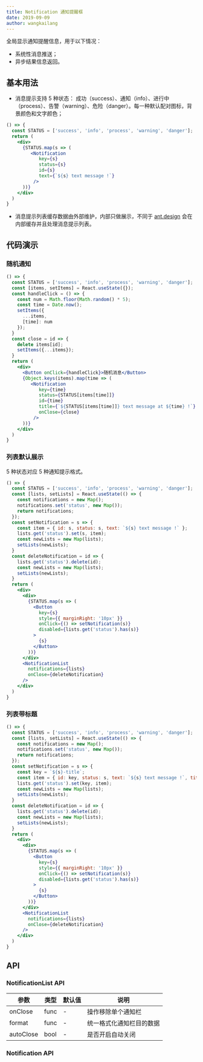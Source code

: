 ```yaml
---
title: Notification 通知提醒框
date: 2019-09-09
author: wangkailang
---
```


全局显示通知提醒信息，用于以下情况：
- 系统性消息推送；
- 异步结果信息返回。

## 基本用法
- 消息提示支持 5 种状态： 成功（success）、通知（info）、进行中（process）、告警（warning）、危险（danger）。每一种默认配对图标，背景颜色和文字颜色；

```jsx
() => {
  const STATUS = ['success', 'info', 'process', 'warning', 'danger'];
  return (
    <div>
      {STATUS.map(s => (
         <Notification
            key={s}
            status={s}
            id={s}
            text={`${s} text message !`}
          />
      ))}
    </div>
  )
}
```
- 消息提示列表缓存数据由外部维护，内部只做展示，不同于 [ant.design](https://ant.design/components/notification-cn/) 会在内部缓存并且处理消息提示列表。

## 代码演示
### 随机通知
```jsx
() => {
  const STATUS = ['success', 'info', 'process', 'warning', 'danger'];
  const [items, setItems] = React.useState({});
  const handleClick = () => {
    const num = Math.floor(Math.random() * 5);
    const time = Date.now();
    setItems({
      ...items,
      [time]: num
    });
  }
  const close = id => {
    delete items[id];
    setItems({...items});
  }
  return (
    <div>
      <Button onClick={handleClick}>随机消息</Button>
      {Object.keys(items).map(time => (
         <Notification
            key={time}
            status={STATUS[items[time]]}
            id={time}
            title={`${STATUS[items[time]]} text message at ${time} !`}
            onClose={close}
          />
      ))}
    </div>
  )
}
```
### 列表默认展示
5 种状态对应 5 种通知提示格式。
```jsx
() => {
  const STATUS = ['success', 'info', 'process', 'warning', 'danger'];
  const [lists, setLists] = React.useState(() => {
    const notifications = new Map();
    notifications.set('status', new Map());
    return notifications;
  });
  const setNotification = s => {
    const item = { id: s, status: s, text: `${s} text message !` };
    lists.get('status').set(s, item);
    const newLists = new Map(lists);
    setLists(newLists);
  }
  const deleteNotification = id => {
    lists.get('status').delete(id);
    const newLists = new Map(lists);
    setLists(newLists);
  }
  return (
    <div>
      <div>
        {STATUS.map(s => (
          <Button
            key={s}
            style={{ marginRight: '10px' }}
            onClick={() => setNotification(s)}
            disabled={lists.get('status').has(s)}
          >
            {s}
          </Button>
        ))}
      </div>
      <NotificationList
        notifications={lists}
        onClose={deleteNotification}
      />
    </div>
  )
}
```
### 列表带标题
```jsx
() => {
  const STATUS = ['success', 'info', 'process', 'warning', 'danger'];
  const [lists, setLists] = React.useState(() => {
    const notifications = new Map();
    notifications.set('status', new Map());
    return notifications;
  });
  const setNotification = s => {
    const key = `${s}-title`;
    const item = { id: key, status: s, text: `${s} text message !`, title: <h3>{s} title</h3> };
    lists.get('status').set(key, item);
    const newLists = new Map(lists);
    setLists(newLists);
  }
  const deleteNotification = id => {
    lists.get('status').delete(id);
    const newLists = new Map(lists);
    setLists(newLists);
  }
  return (
    <div>
      <div>
        {STATUS.map(s => (
          <Button
            key={s}
            style={{ marginRight: '10px' }}
            onClick={() => setNotification(s)}
            disabled={lists.get('status').has(s)}
          >
            {s}
          </Button>
        ))}
      </div>
      <NotificationList
        notifications={lists}
        onClose={deleteNotification}
      />
    </div>
  )
}
```

## API
### NotificationList API
|参数|类型|默认值|说明|
| ------- | ------------------------- | ------ | -------- |
|onClose|func|-|操作移除单个通知栏|
|format|func|-|统一格式化通知栏目的数据|
|autoClose|bool|-|是否开启自动关闭|

### Notification API
